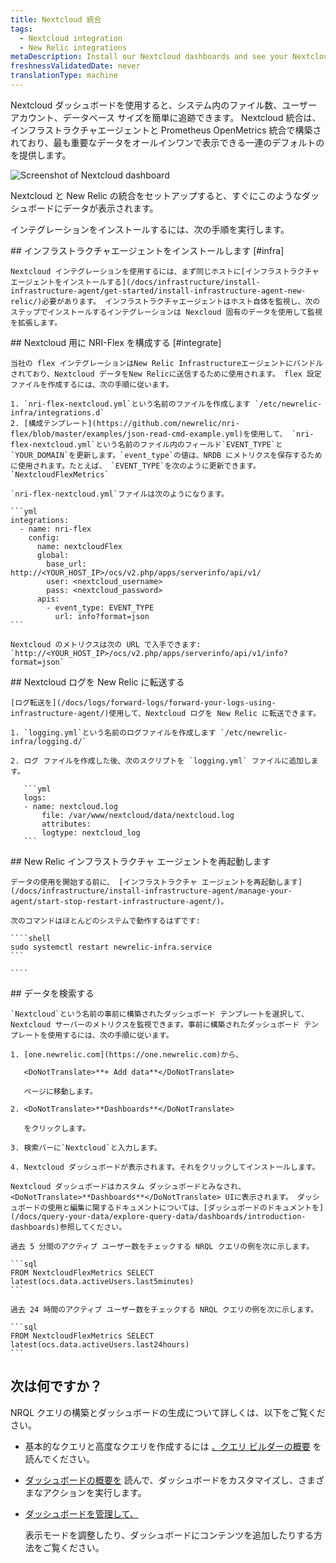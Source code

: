 ```yaml
---
title: Nextcloud 統合
tags:
  - Nextcloud integration
  - New Relic integrations
metaDescription: Install our Nextcloud dashboards and see your Nextcloud performance data in New Relic.
freshnessValidatedDate: never
translationType: machine
---
```




Nextcloud ダッシュボードを使用すると、システム内のファイル数、ユーザー アカウント、データベース サイズを簡単に追跡できます。 Nextcloud 統合は、インフラストラクチャエージェントと Prometheus OpenMetrics 統合で構築されており、最も重要なデータをオールインワンで表示できる一連のデフォルトの<InlinePopover type="dashboards"/>を提供します。

<img
  title="Screenshot of Nextcloud dashboard"
  src={infrastructureNextcloudIntegration}
/>

<figcaption>
  Nextcloud と New Relic の統合をセットアップすると、すぐにこのようなダッシュボードにデータが表示されます。
</figcaption>

インテグレーションをインストールするには、次の手順を実行します。

<Steps>
  <Step>
    ## インフラストラクチャエージェントをインストールします [#infra]

    Nextcloud インテグレーションを使用するには、まず同じホストに[インフラストラクチャエージェントをインストールする](/docs/infrastructure/install-infrastructure-agent/get-started/install-infrastructure-agent-new-relic/)必要があります。 インフラストラクチャエージェントはホスト自体を監視し、次のステップでインストールするインテグレーションは Nexcloud 固有のデータを使用して監視を拡張します。
  </Step>

  <Step>
    ## Nextcloud 用に NRI-Flex を構成する [#integrate]

    当社の flex インテグレーションはNew Relic Infrastructureエージェントにバンドルされており、Nextcloud データをNew Relicに送信するために使用されます。 flex 設定ファイルを作成するには、次の手順に従います。

    1. `nri-flex-nextcloud.yml`という名前のファイルを作成します `/etc/newrelic-infra/integrations.d`
    2. [構成テンプレート](https://github.com/newrelic/nri-flex/blob/master/examples/json-read-cmd-example.yml)を使用して、 `nri-flex-nextcloud.yml`という名前のファイル内のフィールド`EVENT_TYPE`と`YOUR_DOMAIN`を更新します。`event_type`の値は、NRDB にメトリクスを保存するために使用されます。たとえば、 `EVENT_TYPE`を次のように更新できます。 `NextcloudFlexMetrics`

    `nri-flex-nextcloud.yml`ファイルは次のようになります。

    ```yml
    integrations:
      - name: nri-flex
        config:
          name: nextcloudFlex
          global:
            base_url: http://<YOUR_HOST_IP>/ocs/v2.php/apps/serverinfo/api/v1/
            user: <nextcloud_username>
            pass: <nextcloud_password>
          apis:
            - event_type: EVENT_TYPE
              url: info?format=json
    ```

    Nextcloud のメトリクスは次の URL で入手できます: `http://<YOUR_HOST_IP>/ocs/v2.php/apps/serverinfo/api/v1/info?format=json`  

  </Step>

  <Step>
    ## Nextcloud ログを New Relic に転送する

    [ログ転送を](/docs/logs/forward-logs/forward-your-logs-using-infrastructure-agent/)使用して、Nextcloud ログを New Relic に転送できます。

    1. `logging.yml`という名前のログファイルを作成します `/etc/newrelic-infra/logging.d/`

    2. ログ ファイルを作成した後、次のスクリプトを `logging.yml` ファイルに追加します。

       ```yml
       logs:
       - name: nextcloud.log
           file: /var/www/nextcloud/data/nextcloud.log
           attributes:
           logtype: nextcloud_log
       ```
  </Step>

  <Step>
    ## New Relic インフラストラクチャ エージェントを再起動します

    データの使用を開始する前に、 [インフラストラクチャ エージェントを再起動します](/docs/infrastructure/install-infrastructure-agent/manage-your-agent/start-stop-restart-infrastructure-agent/)。

    次のコマンドはほとんどのシステムで動作するはずです:

    ````shell
    sudo systemctl restart newrelic-infra.service
    ```        

    ````
  </Step>

  <Step>
    ## データを検索する

    `Nextcloud`という名前の事前に構築されたダッシュボード テンプレートを選択して、Nextcloud サーバーのメトリクスを監視できます。事前に構築されたダッシュボード テンプレートを使用するには、次の手順に従います。

    1. [one.newrelic.com](https://one.newrelic.com)から、

       <DoNotTranslate>**+ Add data**</DoNotTranslate>

       ページに移動します。

    2. <DoNotTranslate>**Dashboards**</DoNotTranslate>

       をクリックします。

    3. 検索バーに`Nextcloud`と入力します。

    4. Nextcloud ダッシュボードが表示されます。それをクリックしてインストールします。

    Nextcloud ダッシュボードはカスタム ダッシュボードとみなされ、<DoNotTranslate>**Dashboards**</DoNotTranslate> UIに表示されます。 ダッシュボードの使用と編集に関するドキュメントについては、[ダッシュボードのドキュメントを](/docs/query-your-data/explore-query-data/dashboards/introduction-dashboards)参照してください。

    過去 5 分間のアクティブ ユーザー数をチェックする NRQL クエリの例を次に示します。

    ```sql
    FROM NextcloudFlexMetrics SELECT latest(ocs.data.activeUsers.last5minutes)
    ```

    過去 24 時間のアクティブ ユーザー数をチェックする NRQL クエリの例を次に示します。

    ```sql
    FROM NextcloudFlexMetrics SELECT latest(ocs.data.activeUsers.last24hours)
    ```
  </Step>
</Steps>

## 次は何ですか？

NRQL クエリの構築とダッシュボードの生成について詳しくは、以下をご覧ください。

* 基本的なクエリと高度なクエリを作成するには [、クエリ ビルダーの概要](/docs/query-your-data/explore-query-data/query-builder/introduction-query-builder) を読んでください。

* [ダッシュボードの概要を](/docs/query-your-data/explore-query-data/dashboards/introduction-dashboards) 読んで、ダッシュボードをカスタマイズし、さまざまなアクションを実行します。

* [ダッシュボードを管理して、](/docs/query-your-data/explore-query-data/dashboards/manage-your-dashboard)

  <InlinePopover type="dashboards"/>

  表示モードを調整したり、ダッシュボードにコンテンツを追加したりする方法をご覧ください。